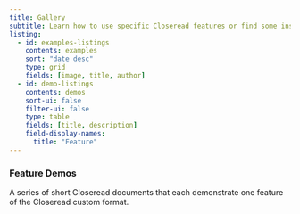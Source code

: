```yaml
---
title: Gallery
subtitle: Learn how to use specific Closeread features or find some inspiration in our examples.
listing:
  - id: examples-listings
    contents: examples
    sort: "date desc"
    type: grid
    fields: [image, title, author]
  - id: demo-listings
    contents: demos
    sort-ui: false
    filter-ui: false
    type: table
    fields: [title, description]
    field-display-names:
      title: "Feature"
---
```


:::{#examples-listings}
:::

### Feature Demos

A series of short Closeread documents that each demonstrate one feature of the Closeread custom format.

:::{#demo-listings}
:::